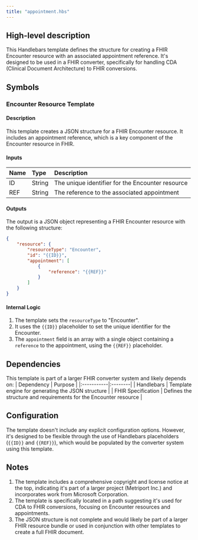 ```yaml
---
title: "appointment.hbs"
---
```


## High-level description
This Handlebars template defines the structure for creating a FHIR Encounter resource with an associated appointment reference. It's designed to be used in a FHIR converter, specifically for handling CDA (Clinical Document Architecture) to FHIR conversions.

## Symbols

### Encounter Resource Template
#### Description
This template creates a JSON structure for a FHIR Encounter resource. It includes an appointment reference, which is a key component of the Encounter resource in FHIR.

#### Inputs
| Name | Type | Description |
|:-----|:-----|:------------|
| ID | String | The unique identifier for the Encounter resource |
| REF | String | The reference to the associated appointment |

#### Outputs
The output is a JSON object representing a FHIR Encounter resource with the following structure:
```json
{
    "resource": {
        "resourceType": "Encounter",
        "id": "{{ID}}",
        "appointment": [
            {
                "reference": "{{REF}}"
            }
        ]
    }
}
```

#### Internal Logic
1. The template sets the `resourceType` to "Encounter".
2. It uses the `{{ID}}` placeholder to set the unique identifier for the Encounter.
3. The `appointment` field is an array with a single object containing a `reference` to the appointment, using the `{{REF}}` placeholder.

## Dependencies
This template is part of a larger FHIR converter system and likely depends on:
| Dependency | Purpose |
|:-----------|:--------|
| Handlebars | Template engine for generating the JSON structure |
| FHIR Specification | Defines the structure and requirements for the Encounter resource |

## Configuration
The template doesn't include any explicit configuration options. However, it's designed to be flexible through the use of Handlebars placeholders (`{{ID}}` and `{{REF}}`), which would be populated by the converter system using this template.

## Notes
1. The template includes a comprehensive copyright and license notice at the top, indicating it's part of a larger project (Metriport Inc.) and incorporates work from Microsoft Corporation.
2. The template is specifically located in a path suggesting it's used for CDA to FHIR conversions, focusing on Encounter resources and appointments.
3. The JSON structure is not complete and would likely be part of a larger FHIR resource bundle or used in conjunction with other templates to create a full FHIR document.